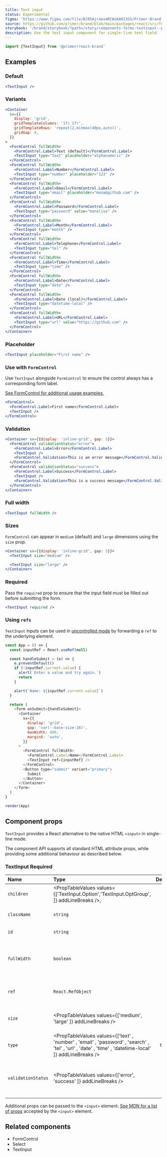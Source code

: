 ```yaml
---
title: Text input
status: Experimental
figma: 'https://www.figma.com/file/BJ95AjraesmRCWsKA013GS/Primer-Brand?node-id=1377%3A30676'
source: https://github.com/primer/brand/blob/main/packages/react/src/forms/TextInput/TextInput.tsx
storybook: '/brand/storybook/?path=/story/components-forms-textinput--playground'
description: Use the text input component for single-line text field.
---
```



```js
import {TextInput} from '@primer/react-brand'
```

## Examples

### Default

```jsx live
<TextInput />
```

### Variants

```jsx live
<Container
  sx={{
    display: 'grid',
    gridTemplateColumns: '1fr 1fr',
    gridTemplateRows: 'repeat(2,minmax(40px,auto))',
    gridGap: 4,
  }}
>
  <FormControl fullWidth>
    <FormControl.Label>Text (default)</FormControl.Label>
    <TextInput type="text" placeholder="alphanumeric" />
  </FormControl>
  <FormControl fullWidth>
    <FormControl.Label>Number</FormControl.Label>
    <TextInput type="number" placeholder="123" />
  </FormControl>
  <FormControl fullWidth>
    <FormControl.Label>Email</FormControl.Label>
    <TextInput type="email" placeholder="mona@github.com" />
  </FormControl>
  <FormControl fullWidth>
    <FormControl.Label>Password</FormControl.Label>
    <TextInput type="password" value="monalisa" />
  </FormControl>
  <FormControl fullWidth>
    <FormControl.Label>Month</FormControl.Label>
    <TextInput type="month" />
  </FormControl>
  <FormControl fullWidth>
    <FormControl.Label>Telephone</FormControl.Label>
    <TextInput type="tel" />
  </FormControl>
  <FormControl fullWidth>
    <FormControl.Label>Time</FormControl.Label>
    <TextInput type="time" />
  </FormControl>
  <FormControl fullWidth>
    <FormControl.Label>Date</FormControl.Label>
    <TextInput type="date" />
  </FormControl>
  <FormControl fullWidth>
    <FormControl.Label>Date (local)</FormControl.Label>
    <TextInput type="datetime-local" />
  </FormControl>
  <FormControl fullWidth>
    <FormControl.Label>URL</FormControl.Label>
    <TextInput type="url" value="https://github.com" />
  </FormControl>
</Container>
```

### Placeholder

```jsx live
<TextInput placeholder="First name" />
```

### Use with `FormControl`

Use `TextInput` alongside `FormControl` to ensure the control always has a corresponding form label.

[See FormControl for additional usage examples.](.FormControl.mdx)

```jsx live
<FormControl>
  <FormControl.Label>First name</FormControl.Label>
  <TextInput />
</FormControl>
```

### Validation

```jsx live
<Container sx={{display: 'inline-grid', gap: 3}}>
  <FormControl validationStatus="error">
    <FormControl.Label>Error</FormControl.Label>
    <TextInput />
    <FormControl.Validation>This is an error message</FormControl.Validation>
  </FormControl>
  <FormControl validationStatus="success">
    <FormControl.Label>Success</FormControl.Label>
    <TextInput />
    <FormControl.Validation>This is a success message</FormControl.Validation>
  </FormControl>
</Container>
```

### Full width

```jsx live
<TextInput fullWidth />
```

### Sizes

`FormControl` can appear in `medium` (default) and `large` dimensions using the `size` prop.

```jsx live
<Container sx={{display: 'inline-grid', gap: 3}}>
  <TextInput size="medium" />

  <TextInput size="large" />
</Container>
```

### Required

Pass the `required` prop to ensure that the input field must be filled out before submitting the form.

```jsx live
<TextInput required />
```

### Using `refs`

`TextInput` inputs can be used in [uncontrolled mode](https://reactjs.org/docs/uncontrolled-components.html) by forwarding a `ref` to the underlying element.

```javascript live noinline
const App = () => {
  const inputRef = React.useRef(null)

  const handleSubmit = (e) => {
    e.preventDefault()
    if (!inputRef.current.value) {
      alert(`Enter a value and try again.`)
      return
    }

    alert(`Name: ${inputRef.current.value}`)
  }

  return (
    <form onSubmit={handleSubmit}>
      <Container
        sx={{
          display: 'grid',
          gap: 'var(--base-size-16)',
          maxWidth: 400,
          marginX: 'auto',
        }}
      >
        <FormControl fullWidth>
          <FormControl.Label>Name</FormControl.Label>
          <TextInput ref={inputRef} />
        </FormControl>
        <Button type="submit" variant="primary">
          Submit
        </Button>
      </Container>
    </form>
  )
}

render(App)
```

## Component props

`TextInput` provides a React alternative to the native HTML `<input>` in single-line mode.

The component API supports all standard HTML attribute props, while providing some additional behaviour as described below.

### TextInput <Label>Required</Label>

| Name               | Type                                                                                                                                                   | Default | Description                                                       |
| :----------------- | :----------------------------------------------------------------------------------------------------------------------------------------------------- | :-----: | :---------------------------------------------------------------- |
| `children`         | <PropTableValues values={['TextInput.Option','TextInput.OptGroup', ]} addLineBreaks />,                                                                |         | Valid child nodes                                                 |
| `className`        | `string`                                                                                                                                               |         | Sets a custom class                                               |
| `id`               | `string`                                                                                                                                               |         | Sets a custom id                                                  |
| `fullWidth`        | `boolean`                                                                                                                                              |         | Stretches elements visually to the edges of its parent container. |
| `ref`              | `React.RefObject`                                                                                                                                      |         | Forward a Ref to the underlying DOM node                          |
| `size`             | <PropTableValues values={['medium', 'large' ]} addLineBreaks />                                                                                        |         | Visual dimensions for the input                                   |
| `type`             | <PropTableValues values={['text' , 'number' , 'email' , 'password' , 'search' , 'tel' , 'url' , 'date' , 'time' , 'datetime-local' ]} addLineBreaks /> | `text`  | Alternative text inputs                                           |
| `validationStatus` | <PropTableValues values={['error', 'success' ]} addLineBreaks />                                                                                       |         | Applies visual and semantic state to the underlying elements      |

Additional props can be passed to the `<input>` element. [See MDN for a list of props](https://developer.mozilla.org/en-US/docs/Web/HTML/Element/input) accepted by the `<input>` element.

## Related components

- <Link to="/components/FormControl">FormControl</Link>
- <Link to="/components/Select">Select</Link>
- <Link to="/components/TextInput">TextInput</Link>
